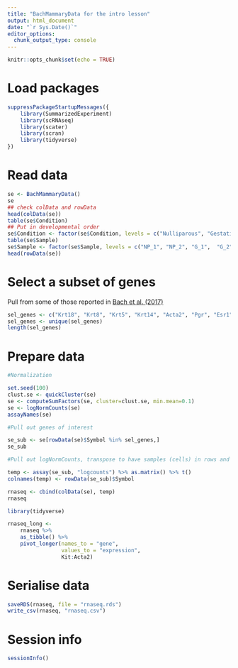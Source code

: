 ```yaml
---
title: "BachMammaryData for the intro lesson"
output: html_document
date: "`r Sys.Date()`"
editor_options:
  chunk_output_type: console
---
```


```r
knitr::opts_chunk$set(echo = TRUE)
```

# Load packages

```r
suppressPackageStartupMessages({
    library(SummarizedExperiment)
    library(scRNAseq)
    library(scater)
    library(scran)
    library(tidyverse)
})
```

# Read data

```r
se <- BachMammaryData()
se
## check colData and rowData
head(colData(se))
table(se$Condition)
## Put in developmental order
se$Condition <- factor(se$Condition, levels = c("Nulliparous", "Gestation", "Lactation", "Post-involution"))
table(se$Sample)
se$Sample <- factor(se$Sample, levels = c("NP_1", "NP_2", "G_1",  "G_2",  "L_1",  "L_2", "PI_1", "PI_2"))
head(rowData(se))
```

# Select a subset of genes

Pull from some of those reported in [Bach et al. (2017)](https://www.nature.com/articles/s41467-017-02001-5)

```r
sel_genes <- c("Krt18", "Krt8", "Krt5", "Krt14", "Acta2", "Pgr", "Esr1", "Prlr","Aldh1a3", "Cd14", "Kit","Wap", "Csn2")
sel_genes <- unique(sel_genes)
length(sel_genes)
```


# Prepare data

```r
#Normalization

set.seed(100)
clust.se <- quickCluster(se)
se <- computeSumFactors(se, cluster=clust.se, min.mean=0.1)
se <- logNormCounts(se)
assayNames(se)

#Pull out genes of interest

se_sub <- se[rowData(se)$Symbol %in% sel_genes,]
se_sub

#Pull out logNormCounts, transpose to have samples (cells) in rows and genes in columns. Add in colData.

temp <- assay(se_sub, "logcounts") %>% as.matrix() %>% t()
colnames(temp) <- rowData(se_sub)$Symbol

rnaseq <- cbind(colData(se), temp)
rnaseq
```

```r
library(tidyverse)

rnaseq_long <-
    rnaseq %>%
    as_tibble() %>%
    pivot_longer(names_to = "gene",
                 values_to = "expression",
                 Kit:Acta2)


```

# Serialise data

```r
saveRDS(rnaseq, file = "rnaseq.rds")
write_csv(rnaseq, "rnaseq.csv")
```

# Session info

```r
sessionInfo()
```
